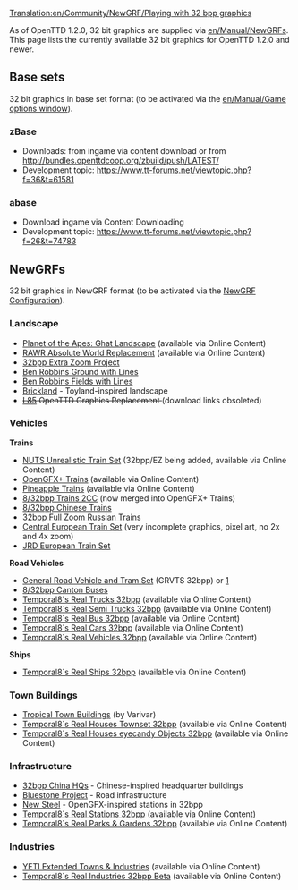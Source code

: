 [[Translation:en/Community/NewGRF/Playing with 32 bpp graphics]]
{{en/Feature|1.2}}

As of OpenTTD 1.2.0, 32 bit graphics are supplied via [[en/Manual/NewGRF]]s. This page lists the currently available 32 bit graphics for OpenTTD 1.2.0 and newer.

== Base sets ==
32 bit graphics in base set format (to be activated via the [[en/Manual/Game options window]]).

=== zBase ===
* Downloads: from ingame via content download or from http://bundles.openttdcoop.org/zbuild/push/LATEST/
* Development topic: https://www.tt-forums.net/viewtopic.php?f=36&t=61581

=== abase ===
* Download ingame via Content Downloading
* Development topic: https://www.tt-forums.net/viewtopic.php?f=26&t=74783

== NewGRFs ==
32 bit graphics in NewGRF format (to be activated via the [[en/Manual/NewGRF|NewGRF Configuration]]).

===Landscape===
* [http://dev.openttdcoop.org/projects/pota-ghat Planet of the Apes: Ghat Landscape] (available via Online Content)
* [https://dev.openttdcoop.org/projects/rawr RAWR Absolute World Replacement] (available via Online Content)
* [https://dev.openttdcoop.org/projects/32bpp-ez-build 32bpp Extra Zoom Project]
* [http://dev.openttdcoop.org/attachments/download/3067/br_ground_lines.grf Ben Robbins Ground with Lines]
* [http://dev.openttdcoop.org/attachments/download/3073/br_ground_fields_lines.grf Ben Robbins Fields with Lines]
* [http://www.tt-forums.net/viewtopic.php?t=59710 Brickland] - Toyland-inspired landscape
* <s>[https://www.tt-forums.net/viewtopic.php?t=70513 L85] OpenTTD Graphics Replacement </s> (download links obsoleted)

===Vehicles===
'''Trains'''
* [http://dev.openttdcoop.org/projects/nuts/ NUTS Unrealistic Train Set] (32bpp/EZ being added, available via Online Content)
* [http://bundles.openttdcoop.org/ogfx-trains/nightlies/LATEST/ OpenGFX+ Trains] (available via Online Content)
* [http://www.tt-forums.net/viewtopic.php?f=67&t=70244 Pineapple Trains] (available via Online Content)
* [http://www.tt-forums.net/viewtopic.php?f=67&t=59332 8/32bpp Trains 2CC] (now merged into OpenGFX+ Trains)
* [http://www.tt-forums.net/viewtopic.php?t=70494 8/32bpp Chinese Trains]
* [http://forums.ttdrussia.net/viewtopic.php?t=3566 32bpp Full Zoom Russian Trains]
* [http://dev.openttdcoop.org/projects/cets Central European Train Set] (very incomplete graphics, pixel art, no 2x and 4x zoom)
* [http://jrd.sweb.cz/ostatni.html JRD European Train Set]

'''Road Vehicles'''
* [http://www.tt-forums.net/viewtopic.php?p=1048814#p1048814 General Road Vehicle and Tram Set] (GRVTS 32bpp) or [https://www.tt-forums.net/viewtopic.php?p=1066105#p1066105]
* [http://binaries.openttd.org/bananas/newgrf/832bpp_Canton_BusesCHN-0.2.tar.gz 8/32bpp Canton Buses]
* [https://www.tt-forums.net/viewtopic.php?t=90151 Temporal8´s Real Trucks 32bpp] (available via Online Content)
* [https://www.tt-forums.net/viewtopic.php?p=1262448 Temporal8´s Real Semi Trucks 32bpp] (available via Online Content)
* [https://www.tt-forums.net/viewtopic.php?p=1249245 Temporal8´s Real Bus 32bpp] (available via Online Content)
* [https://www.tt-forums.net/viewtopic.php?p=1249244 Temporal8´s Real Cars 32bpp] (available via Online Content)
* [https://www.tt-forums.net/viewtopic.php?p=1253581 Temporal8´s Real Vehicles 32bpp] (available via Online Content)

'''Ships'''
* [https://www.tt-forums.net/viewtopic.php?p=1260066 Temporal8´s Real Ships 32bpp] (available via Online Content)

===Town Buildings===
* [http://www.tt-forums.net/viewtopic.php?f=36&t=63582 Tropical Town Buildings] (by Varivar)
* [https://www.tt-forums.net/viewtopic.php?t=90180 Temporal8´s Real Houses Townset 32bpp] (available via Online Content)
* [https://www.tt-forums.net/viewtopic.php?p=1260569 Temporal8´s Real Houses eyecandy Objects 32bpp] (available via Online Content)

===Infrastructure===
* [http://www.tt-forums.net/viewtopic.php?t=72667 32bpp China HQs] - Chinese-inspired headquarter buildings
* [http://www.tt-forums.net/viewtopic.php?t=72718 Bluestone Project] - Road infrastructure 
* [http://www.tt-forums.net/viewtopic.php?t=72869 New Steel] - OpenGFX-inspired stations in 32bpp
* [https://www.tt-forums.net/viewtopic.php?p=1255635 Temporal8´s Real Stations 32bpp] (available via Online Content)
* [https://www.tt-forums.net/viewtopic.php?p=1250255 Temporal8´s Real Parks & Gardens 32bpp] (available via Online Content)

===Industries===
* [http://dev.openttdcoop.org/projects/yeti YETI Extended Towns & Industries] (available via Online Content)
* [https://www.tt-forums.net/viewtopic.php?t=90183 Temporal8´s Real Industries 32bpp Beta] (available via Online Content)

